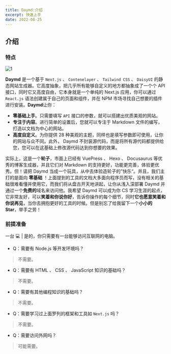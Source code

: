 ```yaml
---
title: Daymd:介绍
excerpt: 快速上手
date: 2022-08-25
---
```


## 介绍

### 特点

![1](https://jetzihan-img.oss-cn-beijing.aliyuncs.com/blog/daymdBanner.png)

**Daymd** 是一个基于 `Next.js` 、 `Contenelayer` 、 `Tailwind CSS` 、 `DaisyUI` 的静态网站生成器。它高度抽象，把几乎所有能够自定义的地方都抽象成了一个个 API 接口，同时它又高度自由，它本身就是一个单纯的 Next.js 应用，你可以通过 `React.js` 语法创建属于自己的页面和组件，并在 NPM 市场寻找自己想要的插件进行安装。**Daymd**让你：

- **零基础上手**。只需要填写 `API` 接口的参数，就可以搭建出优质美观的网站。
- **专注于内容**。进行简单的设置后，您就可以专注于 Markdown 文件的编写，打造以文档为中心的网站。
- **高度自定义**。为你提供 28 种美观的主题，同样也是填写参数即可使用，让你的网站与众不同。此外， Daymd 不封装源代码，而是将所有源代码都提供给您，您可以在这基础上修改源代码达到你想要的效果。

实际上，这是一个**轮子**，市面上已经有 VuePress 、 Hexo 、 Docusaurus 等优秀的博客生成器，并且它们对 Markdown 的支持更好，功能更完善，体验更优秀。但！请把 Daymd 当成一个玩具，从中去体验造轮子的”快乐“。并且，我们主打的是面向 **零基础** ！上面提到的工具的文档大多面向程序员而写，没有相关的基础很难看懂并使用它，而我们将从盘古开天地讲起，让你从浅入深部署 Daymd 并通过一个**免费的**域名来访问他。我希望 Daymd 可以成为你 CS 学习生涯的起点，它非常友好，可以**笑着和你说你好**，告诉你操作的每个细节，同时**它也愿意笑着和你说再见**，当你去拥抱更好的工具的时候。但是别忘了给我留下一个**小小的 Star**，举手之劳！

### 前提准备

一台 💻 | 是的，你只需要有一台能够访问互联网的电脑。

- Q：需要有 Node.js 等开发环境吗？

> 不需要。

- Q：需要有 HTML 、 CSS 、 JavaScript 知识的基础吗？

> 不需要。

- Q：需要有其他编程知识的基础吗？

> 不需要。

- Q：需要学习过上面罗列的框架和工具如 `Next.js` 吗？

> 不需要。

- Q：需要访问外网吗？

> 可能需要。
